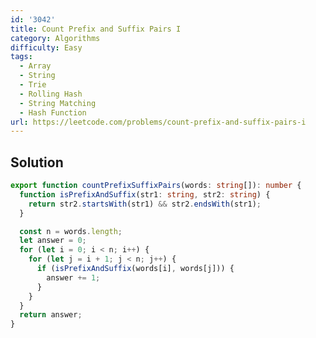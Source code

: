 ```yaml
---
id: '3042'
title: Count Prefix and Suffix Pairs I
category: Algorithms
difficulty: Easy
tags:
  - Array
  - String
  - Trie
  - Rolling Hash
  - String Matching
  - Hash Function
url: https://leetcode.com/problems/count-prefix-and-suffix-pairs-i
---
```


## Solution

```typescript showLineNumbers
export function countPrefixSuffixPairs(words: string[]): number {
  function isPrefixAndSuffix(str1: string, str2: string) {
    return str2.startsWith(str1) && str2.endsWith(str1);
  }

  const n = words.length;
  let answer = 0;
  for (let i = 0; i < n; i++) {
    for (let j = i + 1; j < n; j++) {
      if (isPrefixAndSuffix(words[i], words[j])) {
        answer += 1;
      }
    }
  }
  return answer;
}
```
